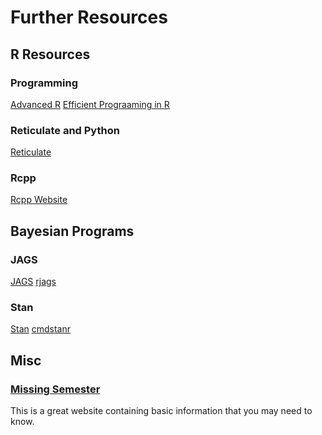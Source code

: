 # Further Resources

## R Resources

### Programming

[Advanced R](https://adv-r.hadley.nz/index.html)
[Efficient Prograaming in R](https://csgillespie.github.io/efficientR/)


### Reticulate and Python

[Reticulate](https://rstudio.github.io/reticulate/)

### Rcpp

[Rcpp Website](https://www.rcpp.org/)

## Bayesian Programs

### JAGS

[JAGS](https://mcmc-jags.sourceforge.io/)
[rjags](https://cran.r-project.org/web/packages/rjags/index.html)

### Stan

[Stan](https://mc-stan.org/)
[cmdstanr](https://mc-stan.org/cmdstanr/)

## Misc

### [Missing Semester](https://missing.csail.mit.edu/)

This is a great website containing basic information that you may need to know.
